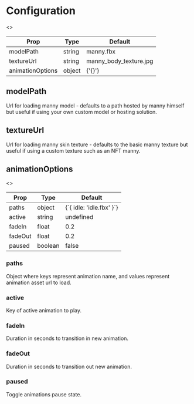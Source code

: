 # Configuration

<>
  <table>
    <thead>
      <tr>
        <th align="center">Prop</th>
        <th align="center">Type</th>
        <th align="center">Default</th>
      </tr>
    </thead>
    <tbody>
      <tr>
        <td>modelPath</td>
        <td>string</td>
        <td>manny.fbx</td>
      </tr>
      <tr>
        <td>textureUrl</td>
        <td>string</td>
        <td>manny_body_texture.jpg</td>
      </tr>
      <tr>
        <td>animationOptions</td>
        <td>object</td>
        <td>{'{}'}</td>
      </tr>
    </tbody>
  </table>
</>

## modelPath

Url for loading manny model - defaults to a path hosted by manny himself but useful if
using your own custom model or hosting solution.

## textureUrl

Url for loading manny skin texture - defaults to the basic manny texture but useful if
using a custom texture such as an NFT manny.

## animationOptions

<>
  <table>
    <thead>
      <tr>
        <th align="center">Prop</th>
        <th align="center">Type</th>
        <th align="center">Default</th>
      </tr>
    </thead>
    <tbody>
      <tr>
        <td>paths</td>
        <td>object</td>
        <td>{`{ idle: 'idle.fbx' }`}</td>
      </tr>
      <tr>
        <td>active</td>
        <td>string</td>
        <td>undefined</td>
      </tr>
      <tr>
        <td>fadeIn</td>
        <td>float</td>
        <td>0.2</td>
      </tr>
      <tr>
        <td>fadeOut</td>
        <td>float</td>
        <td>0.2</td>
      </tr>
      <tr>
        <td>paused</td>
        <td>boolean</td>
        <td>false</td>
      </tr>
    </tbody>
  </table>
</>

### paths

Object where keys represent animation name, and values represent animation asset url to load.

### active

Key of active animation to play.

### fadeIn

Duration in seconds to transition in new animation.

### fadeOut

Duration in seconds to transition out new animation.

### paused

Toggle animations pause state.
